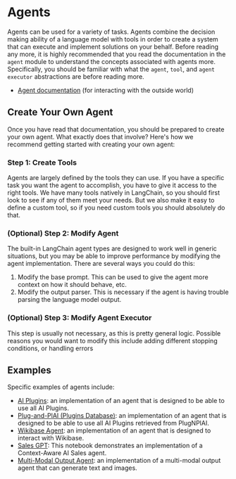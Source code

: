 # Agents

Agents can be used for a variety of tasks.
Agents combine the decision making ability of a language model with tools in order to create a system
that can execute and implement solutions on your behalf. Before reading any more, it is highly
recommended that you read the documentation in the `agent` module to understand the concepts associated with agents more.
Specifically, you should be familiar with what the `agent`, `tool`, and `agent executor` abstractions are before reading more.

- [Agent documentation](/docs/modules/agents.html) (for interacting with the outside world)

## Create Your Own Agent

Once you have read that documentation, you should be prepared to create your own agent. 
What exactly does that involve?
Here's how we recommend getting started with creating your own agent:

### Step 1: Create Tools

Agents are largely defined by the tools they can use.
If you have a specific task you want the agent to accomplish, you have to give it access to the right tools.
We have many tools natively in LangChain, so you should first look to see if any of them meet your needs.
But we also make it easy to define a custom tool, so if you need custom tools you should absolutely do that.

### (Optional) Step 2: Modify Agent

The built-in LangChain agent types are designed to work well in generic situations,
but you may be able to improve performance by modifying the agent implementation.
There are several ways you could do this:

1. Modify the base prompt. This can be used to give the agent more context on how it should behave, etc.
2. Modify the output parser. This is necessary if the agent is having trouble parsing the language model output.

### (Optional) Step 3: Modify Agent Executor

This step is usually not necessary, as this is pretty general logic.
Possible reasons you would want to modify this include adding different stopping conditions, or handling errors

## Examples

Specific examples of agents include:

- [AI Plugins](./custom_agent_with_plugin_retrieval.html): an implementation of an agent that is designed to be able to use all AI Plugins.
- [Plug-and-PlAI (Plugins Database)](./custom_agent_with_plugin_retrieval_using_plugnplai.html): an implementation of an agent that is designed to be able to use all AI Plugins retrieved from PlugNPlAI.
- [Wikibase Agent](./wikibase_agent.html): an implementation of an agent that is designed to interact with Wikibase.
- [Sales GPT](./sales_agent_with_context.html): This notebook demonstrates an implementation of a Context-Aware AI Sales agent.
- [Multi-Modal Output Agent](./multi_modal_output_agent.html): an implementation of a multi-modal output agent that can generate text and images.

